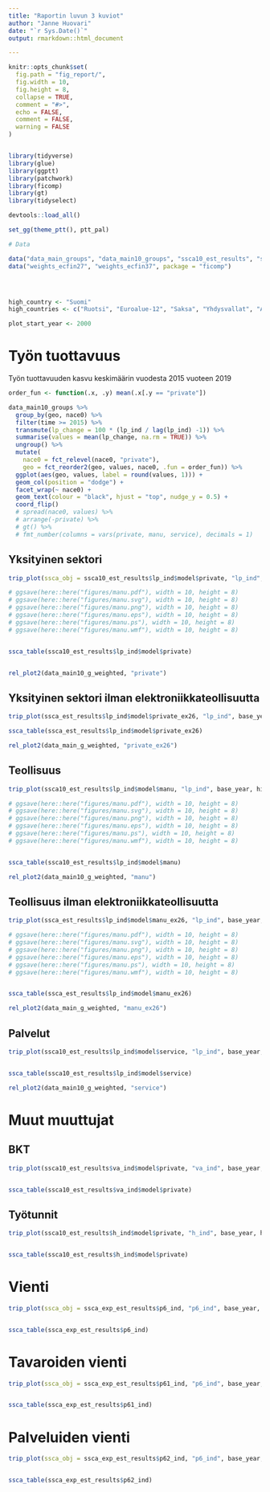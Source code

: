 ```yaml
---
title: "Raportin luvun 3 kuviot"
author: "Janne Huovari"
date: "`r Sys.Date()`"
output: rmarkdown::html_document

---
```


```r
knitr::opts_chunk$set(
  fig.path = "fig_report/",
  fig.width = 10,
  fig.height = 8,
  collapse = TRUE,
  comment = "#>", 
  echo = FALSE, 
  comment = FALSE, 
  warning = FALSE
)


library(tidyverse)
library(glue)
library(ggptt)
library(patchwork)
library(ficomp)
library(gt)
library(tidyselect)

devtools::load_all()

set_gg(theme_ptt(), ptt_pal)

# Data

data("data_main_groups", "data_main10_groups", "ssca10_est_results", "ssca10_est_results", "ssca_exp_est_results")
data("weights_ecfin27", "weights_ecfin37", package = "ficomp")




high_country <- "Suomi"
high_countries <- c("Ruotsi", "Euroalue-12", "Saksa", "Yhdysvallat", "Alankomaat")

plot_start_year <- 2000

```

# Työn tuottavuus

Työn tuottavuuden kasvu keskimäärin vuodesta 2015 vuoteen 2019

```r

order_fun <- function(.x, .y) mean(.x[.y == "private"])

data_main10_groups %>% 
  group_by(geo, nace0) %>% 
  filter(time >= 2015) %>% 
  transmute(lp_change = 100 * (lp_ind / lag(lp_ind) -1)) %>% 
  summarise(values = mean(lp_change, na.rm = TRUE)) %>% 
  ungroup() %>% 
  mutate(
    nace0 = fct_relevel(nace0, "private"),
    geo = fct_reorder2(geo, values, nace0, .fun = order_fun)) %>% 
  ggplot(aes(geo, values, label = round(values, 1))) +
  geom_col(position = "dodge") +
  facet_wrap(~ nace0) +
  geom_text(colour = "black", hjust = "top", nudge_y = 0.5) +
  coord_flip()
  # spread(nace0, values) %>% 
  # arrange(-private) %>% 
  # gt() %>% 
  # fmt_number(columns = vars(private, manu, service), decimals = 1)

```


## Yksityinen sektori

```r

trip_plot(ssca_obj = ssca10_est_results$lp_ind$model$private, "lp_ind", base_year, high_country, high_countries)

# ggsave(here::here("figures/manu.pdf"), width = 10, height = 8)
# ggsave(here::here("figures/manu.svg"), width = 10, height = 8)
# ggsave(here::here("figures/manu.png"), width = 10, height = 8)
# ggsave(here::here("figures/manu.eps"), width = 10, height = 8)
# ggsave(here::here("figures/manu.ps"), width = 10, height = 8)
# ggsave(here::here("figures/manu.wmf"), width = 10, height = 8)


ssca_table(ssca10_est_results$lp_ind$model$private)



```

```r


rel_plot2(data_main10_g_weighted, "private")


```


## Yksityinen sektori ilman elektroniikkateollisuutta


```r

trip_plot(ssca_est_results$lp_ind$model$private_ex26, "lp_ind", base_year, high_country, high_countries)

ssca_table(ssca_est_results$lp_ind$model$private_ex26)

```

```r


rel_plot2(data_main_g_weighted, "private_ex26")


```

## Teollisuus


```r

trip_plot(ssca10_est_results$lp_ind$model$manu, "lp_ind", base_year, high_country, high_countries)

# ggsave(here::here("figures/manu.pdf"), width = 10, height = 8)
# ggsave(here::here("figures/manu.svg"), width = 10, height = 8)
# ggsave(here::here("figures/manu.png"), width = 10, height = 8)
# ggsave(here::here("figures/manu.eps"), width = 10, height = 8)
# ggsave(here::here("figures/manu.ps"), width = 10, height = 8)
# ggsave(here::here("figures/manu.wmf"), width = 10, height = 8)


ssca_table(ssca10_est_results$lp_ind$model$manu)

```

```r


rel_plot2(data_main10_g_weighted, "manu")

```



## Teollisuus ilman elektroniikkateollisuutta

```r

trip_plot(ssca_est_results$lp_ind$model$manu_ex26, "lp_ind", base_year, high_country, high_countries)

# ggsave(here::here("figures/manu.pdf"), width = 10, height = 8)
# ggsave(here::here("figures/manu.svg"), width = 10, height = 8)
# ggsave(here::here("figures/manu.png"), width = 10, height = 8)
# ggsave(here::here("figures/manu.eps"), width = 10, height = 8)
# ggsave(here::here("figures/manu.ps"), width = 10, height = 8)
# ggsave(here::here("figures/manu.wmf"), width = 10, height = 8)


ssca_table(ssca_est_results$lp_ind$model$manu_ex26)

```

```r


rel_plot2(data_main_g_weighted, "manu_ex26")


```

## Palvelut



```r

trip_plot(ssca10_est_results$lp_ind$model$service, "lp_ind", base_year, high_country, high_countries)


ssca_table(ssca10_est_results$lp_ind$model$service)

```

```r


rel_plot2(data_main10_g_weighted, "service")

```

# Muut muuttujat 

## BKT

```r


trip_plot(ssca10_est_results$va_ind$model$private, "va_ind", base_year, high_country, high_countries)


ssca_table(ssca10_est_results$va_ind$model$private)

```


## Työtunnit

```r


trip_plot(ssca10_est_results$h_ind$model$private, "h_ind", base_year, high_country, high_countries)


ssca_table(ssca10_est_results$h_ind$model$private)

```



# Vienti

```r


trip_plot(ssca_obj = ssca_exp_est_results$p6_ind, "p6_ind", base_year, high_country, high_countries)


ssca_table(ssca_exp_est_results$p6_ind)

```

# Tavaroiden vienti

```r


trip_plot(ssca_obj = ssca_exp_est_results$p61_ind, "p6_ind", base_year, high_country, high_countries)


ssca_table(ssca_exp_est_results$p61_ind)

```

# Palveluiden vienti

```r


trip_plot(ssca_obj = ssca_exp_est_results$p62_ind, "p6_ind", base_year, high_country, high_countries)


ssca_table(ssca_exp_est_results$p62_ind)

```
